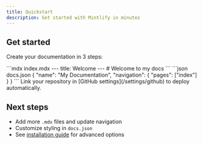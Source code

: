 ```yaml
---
title: Quickstart
description: Get started with Mintlify in minutes
---
```


## Get started

Create your documentation in 3 steps:

<Steps>
  <Step title="Create index.mdx">
    ```mdx index.mdx
    ---
    title: Welcome
    ---
    # Welcome to my docs
    ```
  </Step>

  <Step title="Add docs.json">
    ```json docs.json
    {
      "name": "My Documentation",
      "navigation": { "pages": ["index"] }
    }
    ```
  </Step>

  <Step title="Connect GitHub">
    Link your repository in [GitHub settings](/settings/github) to deploy automatically.
  </Step>
</Steps>

## Next steps

- Add more `.mdx` files and update navigation
- Customize styling in `docs.json`
- See [installation guide](/installation) for advanced options